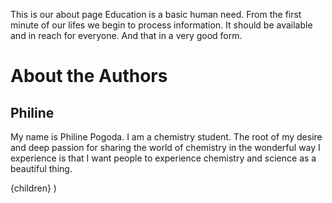 This is our about page
Education is a basic human need. From the first minute of our lifes we begin to process information. It should be available and in reach for everyone. And that in a very good form.

# About the Authors
## Philine
My name is Philine Pogoda. I am a chemistry student. The root of my desire and deep passion for sharing the world of chemistry in the wonderful way I experience is that
I want people to experience chemistry and science as a beautiful thing. 



  <LayoutPostWrapper pageIdx={5} title="About" date="2022-08-27">
    {children}
  </LayoutPostWrapper>
)
